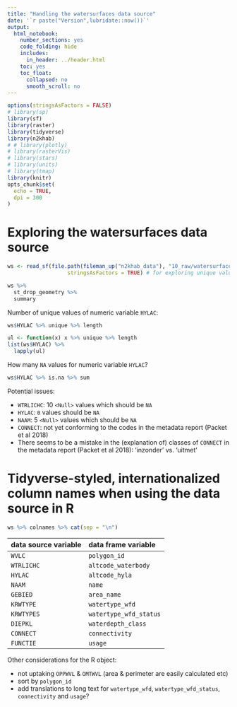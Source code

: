 ```yaml
---
title: "Handling the watersurfaces data source"
date: '`r paste("Version",lubridate::now())`'
output:
  html_notebook:
    number_sections: yes
    code_folding: hide
    includes:
      in_header: ../header.html
    toc: yes
    toc_float:
      collapsed: no
      smooth_scroll: no
---
```


```r
options(stringsAsFactors = FALSE)
# library(sp)
library(sf)
library(raster)
library(tidyverse)
library(n2khab)
# # library(plotly)
# library(rasterVis)
# library(stars)
# library(units)
# library(tmap)
library(knitr)
opts_chunk$set(
  echo = TRUE,
  dpi = 300
)
```


# Exploring the watersurfaces data source

```r
ws <- read_sf(file.path(fileman_up("n2khab_data"), "10_raw/watersurfaces"),
                   stringsAsFactors = TRUE) # for exploring unique values
```


```r
ws %>% 
  st_drop_geometry %>% 
  summary
```

Number of unique values of numeric variable `HYLAC`:

```r
ws$HYLAC %>% unique %>% length
```

```r
ul <- function(x) x %>% unique %>% length
list(ws$HYLAC) %>% 
  lapply(ul)
```

How many `NA` values for numeric variable `HYLAC`?

```r
ws$HYLAC %>% is.na %>% sum
```

Potential issues:

- `WTRLICHC`: 10 `<Null>` values which should be `NA`
- `HYLAC`: `0` values should be `NA`
- `NAAM`: 5 `<Null>` values which should be `NA`
- `CONNECT`: not yet conforming to the codes in the metadata report (Packet et al 2018)
- There seems to be a mistake in the (explanation of) classes of `CONNECT` in the metadata report (Packet et al 2018): 'inzonder' vs. 'uitmet'


# Tidyverse-styled, internationalized column names when using the data source in R

```r
ws %>% colnames %>% cat(sep = "\n")
```

data source variable          data frame variable
----------------------        ---------------------
`WVLC`                        `polygon_id`
`WTRLICHC`                    `altcode_waterbody`
`HYLAC`                       `altcode_hyla`
`NAAM`                        `name`
`GEBIED`                      `area_name`
`KRWTYPE`                     `watertype_wfd `
`KRWTYPES`                    `watertype_wfd_status`
`DIEPKL`                      `waterdepth_class`
`CONNECT`                     `connectivity`
`FUNCTIE`                     `usage`

Other considerations for the R object:

- not uptaking `OPPWVL` & `OMTWVL` (area & perimeter are easily calculated etc)
- sort by `polygon_id`
- add translations to long text for `watertype_wfd `, `watertype_wfd_status`,
`connectivity` and `usage`?
